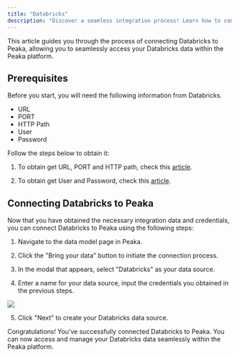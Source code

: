 ```yaml
---
title: "Databricks"
description: "Discover a seamless integration process! Learn how to connect Databricks to Peaka effortlessly for streamlined transactions."
---
```


This article guides you through the process of connecting Databricks to Peaka, allowing you to seamlessly access your Databricks data within the Peaka platform.

## Prerequisites

Before you start, you will need the following information from Databricks.

- URL
- PORT
- HTTP Path
- User
- Password

Follow the steps below to obtain it:

1. To obtain get URL, PORT and HTTP path, check this [article](https://docs.databricks.com/en/integrations/compute-details.html#:~:text=do%20the%20following%3A-,Log%20in%20to%20your%20Databricks%20workspace.,%2C%20Port%2C%20and%20HTTP%20path.).

2. To obtain get User and Password, check this [article](https://docs.databricks.com/api/account/accountusers/get).

## Connecting Databricks to Peaka

Now that you have obtained the necessary integration data and credentials, you can connect Databricks to Peaka using the following steps:

1. Navigate to the data model page in Peaka.

2. Click the "Bring your data" button to initiate the connection process.

3. In the modal that appears, select "Databricks" as your data source.

4. Enter a name for your data source, input the credentials you obtained in the previous steps.

<img src="https://cdn.peaka.com/integrations/databricks-1.png" />

5. Click "Next" to create your Databricks data source.

Congratulations! You've successfully connected Databricks to Peaka. You can now access and manage your Databricks data seamlessly within the Peaka platform.
